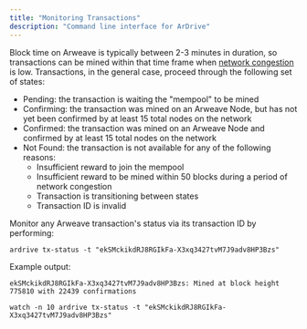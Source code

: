 ```yaml
---
title: "Monitoring Transactions"
description: "Command line interface for ArDrive"
---
```


Block time on Arweave is typically between 2-3 minutes in duration, so transactions can be mined within that time frame when [network congestion](#dealing-with-network-congestion) is low. Transactions, in the general case, proceed through the following set of states:

-   Pending: the transaction is waiting the "mempool" to be mined
-   Confirming: the transaction was mined on an Arweave Node, but has not yet been confirmed by at least 15 total nodes on the network
-   Confirmed: the transaction was mined on an Arweave Node and confirmed by at least 15 total nodes on the network
-   Not Found: the transaction is not available for any of the following reasons:
    -   Insufficient reward to join the mempool
    -   Insufficient reward to be mined within 50 blocks during a period of network congestion
    -   Transaction is transitioning between states
    -   Transaction ID is invalid

Monitor any Arweave transaction's status via its transaction ID by performing:

```shell
ardrive tx-status -t "ekSMckikdRJ8RGIkFa-X3xq3427tvM7J9adv8HP3Bzs"
```

Example output:

```shell
ekSMckikdRJ8RGIkFa-X3xq3427tvM7J9adv8HP3Bzs: Mined at block height 775810 with 22439 confirmations
```

```shell
watch -n 10 ardrive tx-status -t "ekSMckikdRJ8RGIkFa-X3xq3427tvM7J9adv8HP3Bzs"
```